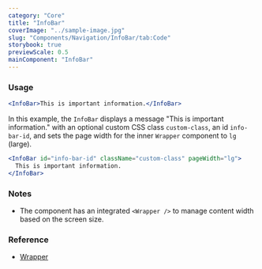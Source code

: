 ```yaml
---
category: "Core"
title: "InfoBar"
coverImage: "../sample-image.jpg"
slug: "Components/Navigation/InfoBar/tab:Code"
storybook: true
previewScale: 0.5
mainComponent: "InfoBar"
---
```


### Usage

```jsx
<InfoBar>This is important information.</InfoBar>
```

In this example, the `InfoBar` displays a message "This is important information." with an optional custom CSS class `custom-class`, an id `info-bar-id`, and sets the page width for the inner `Wrapper` component to `lg` (large).

```jsx
<InfoBar id="info-bar-id" className="custom-class" pageWidth="lg">
  This is important information.
</InfoBar>
```

### Notes

- The component has an integrated `<Wrapper />` to manage content width based on the screen size.

### Reference

- [Wrapper](components/Wrapper)
